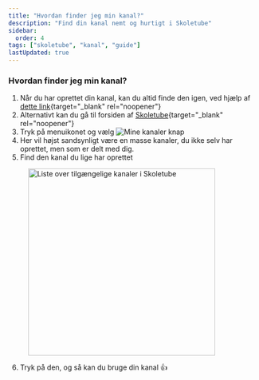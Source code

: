 ```yaml
---
title: "Hvordan finder jeg min kanal?"
description: "Find din kanal nemt og hurtigt i Skoletube"
sidebar:
  order: 4
tags: ["skoletube", "kanal", "guide"]
lastUpdated: true
---
```


### Hvordan finder jeg min kanal?

1. Når du har oprettet din kanal, kan du altid finde den igen, ved hjælp af [dette link](https://www.skoletube.dk/groups/listing){target="_blank" rel="noopener"}
2. Alternativt kan du gå til forsiden af [Skoletube](https://skoletube.dk){target="_blank" rel="noopener"}
3. Tryk på menuikonet og vælg <img src="/src/assets/images/skoletube/skoletube-menu-button-01.png" alt="Mine kanaler knap" class="inline-image" />
4. Her vil højst sandsynligt være en masse kanaler, du ikke selv har oprettet, men som er delt med dig.
5. Find den kanal du lige har oprettet

<figure>
  <img src="/src/assets/images/skoletube/skoletube-channel-list-01.png" alt="Liste over tilgængelige kanaler i Skoletube" width="375" />
  <figcaption></figcaption>
</figure>

6. Tryk på den, og så kan du bruge din kanal 👍
